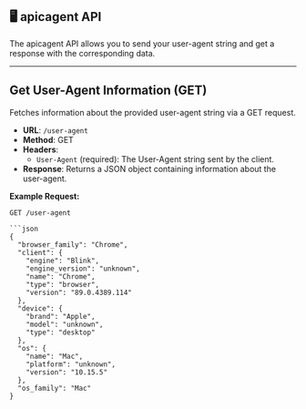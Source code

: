 ## 🖥 apicagent API

The apicagent API allows you to send your user-agent string and get a response with the corresponding data.

---

## Get User-Agent Information (GET)

Fetches information about the provided user-agent string via a GET request.

- **URL**: `/user-agent`
- **Method**: GET
- **Headers**:
  - `User-Agent` (required): The User-Agent string sent by the client.
- **Response**: Returns a JSON object containing information about the user-agent.

**Example Request:**

```plaintext
GET /user-agent

```json
{
  "browser_family": "Chrome",
  "client": {
    "engine": "Blink",
    "engine_version": "unknown",
    "name": "Chrome",
    "type": "browser",
    "version": "89.0.4389.114"
  },
  "device": {
    "brand": "Apple",
    "model": "unknown",
    "type": "desktop"
  },
  "os": {
    "name": "Mac",
    "platform": "unknown",
    "version": "10.15.5"
  },
  "os_family": "Mac"
}
